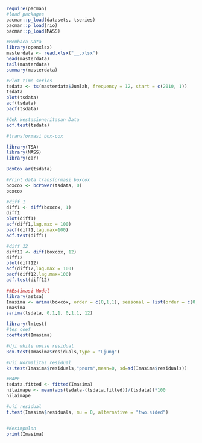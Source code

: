 
```{r}
require(pacman)
#load packages
pacman::p_load(datasets, tseries)
pacman::p_load(rio)
pacman::p_load(MASS)
```

```{r}
#Membaca Data
library(openxlsx)
masterdata <- read.xlsx("__.xlsx")
head(masterdata)
tail(masterdata)
summary(masterdata)


```

```{r}
#Plot time series
tsdata <- ts(masterdata$Jumlah, frequency = 12, start = c(2010, 1))
tsdata
plot(tsdata)
acf(tsdata)
pacf(tsdata)
```

```{r}
#Cek kestasioneritasan Data
adf.test(tsdata)
```

```{r}
#transformasi box-cox

library(TSA)
library(MASS)
library(car)

BoxCox.ar(tsdata)
```


```{r}
#Print data transformasi boxcox
boxcox <- bcPower(tsdata, 0)
boxcox
```


```{r}
#diff 1
diff1 <- diff(boxcox, 1)
diff1
plot(diff1)
acf(diff1,lag.max = 100)
pacf(diff1,lag.max=100)
adf.test(diff1)
```


```{r}
#diff 12
diff12 <- diff(boxcox, 12)
diff12
plot(diff12)
acf(diff12,lag.max = 100)
pacf(diff12,lag.max=100)
adf.test(diff12)
```

```{r}
##Estimasi Model
library(astsa)
Imasima <- arima(boxcox, order = c(0,1,1), seasonal = list(order = c(0,1,1), period = 12), include.mean = FALSE)
Imasima
sarima(tsdata, 0,1,1, 0,1,1, 12)

```


```{r}
library(lmtest)
#tes coef
coeftest(Imasima)

#Uji white noise residual
Box.test(Imasima$residuals,type = "Ljung")

#Uji Normalitas residual
ks.test(Imasima$residuals,"pnorm",mean=0, sd=sd(Imasima$residuals))

```


```{r}

#MAPE
tsdata.fitted <- fitted(Imasima)
nilaimape <- mean(abs(tsdata-(tsdata.fitted))/(tsdata))*100
nilaimape
```


```{r}
#uji residual
t.test(Imasima$residuals, mu = 0, alternative = "two.sided")


#Kesimpulan
print(Imasima)

```
